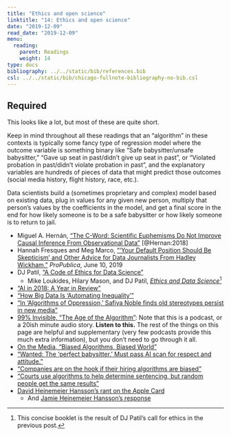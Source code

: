 ```yaml
---
title: "Ethics and open science"
linktitle: "14: Ethics and open science"
date: "2019-12-09"
read_date: "2019-12-09"
menu:
  reading:
    parent: Readings
    weight: 14
type: docs
bibliography: ../../static/bib/references.bib
csl: ../../static/bib/chicago-fullnote-bibliography-no-bib.csl
---
```


## Required

This looks like a lot, but most of these are quite short. 

Keep in mind throughout all these readings that an "algorithm" in these contexts is typically some fancy type of regression model where the outcome variable is something binary like "Safe babysitter/unsafe babysitter," "Gave up seat in past/didn't give up seat in past", or "Violated probation in past/didn't violate probation in past", and the explanatory variables are hundreds of pieces of data that might predict those outcomes (social media history, flight history, race, etc.). 

Data scientists build a (sometimes proprietary and complex) model based on existing data, plug in values for any given new person, multiply that person's values by the coefficients in the model, and get a final score in the end for how likely someone is to be a safe babysitter or how likely someone is to return to jail.

- <i class="far fa-file-pdf"></i> Miguel A. Hernán, ["The C-Word: Scientific Euphemisms Do Not Improve Causal Inference From Observational Data"](https://www.ncbi.nlm.nih.gov/pmc/articles/PMC5888052/) [@Hernan:2018]
- <i class="fas fa-external-link-square-alt"></i> Hannah Fresques and Meg Marco, ["'Your Default Position Should Be Skepticism' and Other Advice for Data Journalists From Hadley Wickham,"](https://www.propublica.org/nerds/hadley-wickham-your-default-position-should-be-skepticism-and-other-advice-for-data-journalists) *ProPublica*, June 10, 2019
- <i class="fas fa-external-link-square-alt"></i> DJ Patil, ["A Code of Ethics for Data Science"](https://medium.com/@dpatil/a-code-of-ethics-for-data-science-cda27d1fac1)
    - <i class="fas fa-book"></i> Mike Loukides, Hilary Mason, and DJ Patil, [*Ethics and Data Science*](https://www.amazon.com/dp/B07GTC8ZN7)^[This concise booklet is the result of DJ Patil's call for ethics in the previous post.]
- <i class="fas fa-external-link-square-alt"></i> ["AI in 2018: A Year in Review"](https://medium.com/@AINowInstitute/ai-in-2018-a-year-in-review-8b161ead2b4e)
- <i class="fas fa-external-link-square-alt"></i> ["How Big Data Is ‘Automating Inequality’"](https://www.nytimes.com/2018/05/04/books/review/automating-inequality-virginia-eubanks.html)
- <i class="fas fa-external-link-square-alt"></i> ["In ‘Algorithms of Oppression,’ Safiya Noble finds old stereotypes persist in new media"](https://annenberg.usc.edu/news/diversity-and-inclusion/algorithms-oppression-safiya-noble-finds-old-stereotypes-persist-new)
- <i class="fas fa-podcast"></i> [99% Invisible, "The Age of the Algorithm"](https://99percentinvisible.org/episode/the-age-of-the-algorithm/): Note that this is a podcast, or a 20ish minute audio story. **Listen to this.** The rest of the things on this page are helpful and supplementary (very few podcasts provide this much extra information), but you don't need to go through it all. 
- <i class="fas fa-podcast"></i> [On the Media, "Biased Algorithms, Biased World"](https://www.wnycstudios.org/podcasts/otm/segments/biased-algorithms-biased-world)
- <i class="fas fa-external-link-square-alt"></i> ["Wanted: The ‘perfect babysitter.’ Must pass AI scan for respect and attitude."](https://www.washingtonpost.com/technology/2018/11/16/wanted-perfect-babysitter-must-pass-ai-scan-respect-attitude/?utm_term=.080010494ed5)
- <i class="fas fa-external-link-square-alt"></i> ["Companies are on the hook if their hiring algorithms are biased"](https://qz.com/1427621/companies-are-on-the-hook-if-their-hiring-algorithms-are-biased/)
- <i class="fas fa-external-link-square-alt"></i> ["Courts use algorithms to help determine sentencing, but random people get the same results"](https://www.popsci.com/recidivism-algorithm-random-bias)
- <i class="fab fa-twitter-square"></i> [David Heinemeier Hansson's rant on the Apple Card](https://twitter.com/dhh/status/1192540900393705474)
    - And [Jamie Heinemeier Hansson's response](https://dhh.dk/2019/about-the-apple-card.html)
